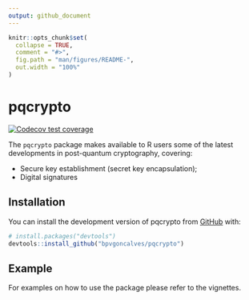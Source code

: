 ```yaml
---
output: github_document
---
```


<!-- README.md is generated from README.Rmd. Please edit that file -->

```r
knitr::opts_chunk$set(
  collapse = TRUE,
  comment = "#>",
  fig.path = "man/figures/README-",
  out.width = "100%"
)
```

# pqcrypto

<!-- badges: start -->
[![Codecov test coverage](https://codecov.io/gh/bpvgoncalves/pqcrypto/branch/main/graph/badge.svg)](https://app.codecov.io/gh/bpvgoncalves/pqcrypto?branch=main)
<!-- badges: end -->

The `pqcrypto` package makes available to R users some of the latest developments in post-quantum cryptography, covering:

  - Secure key establishment (secret key encapsulation);
  - Digital signatures

## Installation

You can install the development version of pqcrypto from [GitHub](https://github.com/) with:

``` r
# install.packages("devtools")
devtools::install_github("bpvgoncalves/pqcrypto")
```

## Example

For examples on how to use the package please refer to the vignettes.
